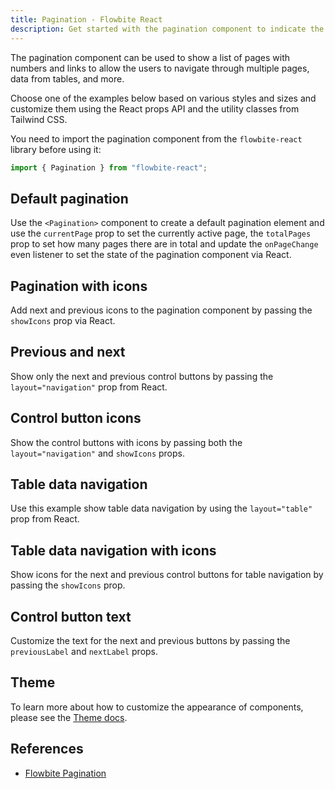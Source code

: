 ```yaml
---
title: Pagination - Flowbite React
description: Get started with the pagination component to indicate the number of pages with number, link, and control buttons and allow the user to navigate through these pages
---
```


The pagination component can be used to show a list of pages with numbers and links to allow the users to navigate through multiple pages, data from tables, and more.

Choose one of the examples below based on various styles and sizes and customize them using the React props API and the utility classes from Tailwind CSS.

You need to import the pagination component from the `flowbite-react` library before using it:

```jsx
import { Pagination } from "flowbite-react";
```

## Default pagination

Use the `<Pagination>` component to create a default pagination element and use the `currentPage` prop to set the currently active page, the `totalPages` prop to set how many pages there are in total and update the `onPageChange` even listener to set the state of the pagination component via React.

<Example name="pagination.root" />

## Pagination with icons

Add next and previous icons to the pagination component by passing the `showIcons` prop via React.

<Example name="pagination.withIcons" />

## Previous and next

Show only the next and previous control buttons by passing the `layout="navigation"` prop from React.

<Example name="pagination.navigation" />

## Control button icons

Show the control buttons with icons by passing both the `layout="navigation"` and `showIcons` props.

<Example name="pagination.navigationWithIcons" />

## Table data navigation

Use this example show table data navigation by using the `layout="table"` prop from React.

<Example name="pagination.table" />

## Table data navigation with icons

Show icons for the next and previous control buttons for table navigation by passing the `showIcons` prop.

<Example name="pagination.tableWithIcons" />

## Control button text

Customize the text for the next and previous buttons by passing the `previousLabel` and `nextLabel` props.

<Example name="pagination.controlButtonText" />

## Theme

To learn more about how to customize the appearance of components, please see the [Theme docs](/docs/customize/theme).

<Theme name="pagination" />

## References

- [Flowbite Pagination](https://flowbite.com/docs/components/pagination/)
